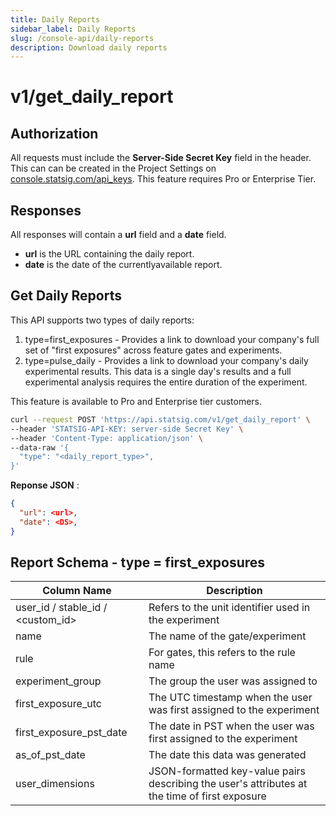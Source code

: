 ```yaml
---
title: Daily Reports
sidebar_label: Daily Reports
slug: /console-api/daily-reports
description: Download daily reports
---
```


# v1/get_daily_report

## Authorization

All requests must include the **Server-Side Secret Key** field in the header. This can can be created in the Project Settings on [console.statsig.com/api_keys](https://console.statsig.com/api_keys).  This feature requires Pro or Enterprise Tier.

## Responses

All responses will contain a **url** field and a **date** field.

- **url** is the URL containing the daily report.
- **date** is the date of the currentlyavailable report.

## Get Daily Reports

This API supports two types of daily reports:
1. type=first_exposures - Provides a link to download your company's full set of "first exposures" across feature gates and experiments.
2. type=pulse_daily - Provides a link to download your company's daily experimental results.  This data is a single day's results and a full experimental analysis requires the entire duration of the experiment.

This feature is available to Pro and Enterprise tier customers.

```bash
curl --request POST 'https://api.statsig.com/v1/get_daily_report' \
--header 'STATSIG-API-KEY: server-side Secret Key' \
--header 'Content-Type: application/json' \
--data-raw '{
  "type": "<daily_report_type>",
}'
```

**Reponse JSON** : 

```json
{
  "url": <url>,
  "date": <DS>,
}
```

## Report Schema - type = first_exposures

| Column Name | Description |
|-------------|-------------|
| user_id / stable_id / <custom_id> | Refers to the unit identifier used in the experiment |
| name | The name of the gate/experiment |
| rule | For gates, this refers to the rule name |
| experiment_group | The group the user was assigned to |
| first_exposure_utc | The UTC timestamp when the user was first assigned to the experiment |
| first_exposure_pst_date | The date in PST when the user was first assigned to the experiment |
| as_of_pst_date | The date this data was generated |
| user_dimensions | JSON-formatted key-value pairs describing the user's attributes at the time of first exposure |

